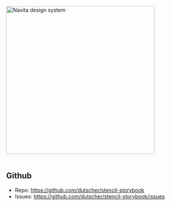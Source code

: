 
<Meta title="Navita design system" />

<img src="https://navita.com.br/wp-content/uploads/2018/06/navita-logo.png" alt="Navita design system" width="400" />
<br /><br />

## Github
- Repo: https://github.com/dutscher/stencil-storybook
- Issues: https://github.com/dutscher/stencil-storybook/issues
